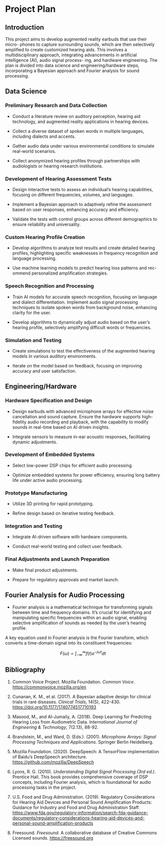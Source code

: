 # Project Plan

## Introduction

This project aims to develop augmented reality earbuds that use their micro- phones to capture surrounding sounds, which are then selectively amplified to create customized hearing aids. This involves a multidisciplinary approach, integrating advancements in artificial intelligence (AI), audio signal process- ing, and hardware engineering. The plan is divided into data science and engineering/hardware steps, incorporating a Bayesian approach and Fourier analysis for sound processing.

## Data Science

### Preliminary Research and Data Collection

-   Conduct a literature review on auditory perception, hearing aid technology, and augmented reality applications in hearing devices.

-   Collect a diverse dataset of spoken words in multiple languages, including dialects and accents.

-   Gather audio data under various environmental conditions to simulate real-world scenarios.

-   Collect anonymized hearing profiles through partnerships with audiologists or hearing research institutions.

### Development of Hearing Assessment Tests

-   Design interactive tests to assess an individual’s hearing capabilities, focusing on different frequencies, volumes, and languages.

-   Implement a Bayesian approach to adaptively refine the assessment based on user responses, enhancing accuracy and efficiency.

-   Validate the tests with control groups across different demographics to ensure reliability and universality.

### Custom Hearing Profile Creation

-   Develop algorithms to analyze test results and create detailed hearing profiles, highlighting specific weaknesses in frequency recognition and language processing.

-   Use machine learning models to predict hearing loss patterns and rec- ommend personalized amplification strategies.

### Speech Recognition and Processing

-   Train AI models for accurate speech recognition, focusing on language and dialect differentiation. Implement audio signal processing techniques to isolate spoken words from background noise, enhancing clarity for the user.

-   Develop algorithms to dynamically adjust audio based on the user’s hearing profile, selectively amplifying difficult words or frequencies.

### Simulation and Testing

-   Create simulations to test the effectiveness of the augmented hearing models in various auditory environments.

-   Iterate on the model based on feedback, focusing on improving accuracy and user satisfaction.

## Engineering/Hardware

### Hardware Specification and Design

-   Design earbuds with advanced microphone arrays for effective noise cancellation and sound capture. Ensure the hardware supports high-fidelity audio recording and playback, with the capability to modify sounds in real-time based on AI driven insights.

-   Integrate sensors to measure in-ear acoustic responses, facilitating dynamic adjustments.

### Development of Embedded Systems

-   Select low-power DSP chips for efficient audio processing.

-   Optimize embedded systems for power efficiency, ensuring long battery life under active audio processing.

### Prototype Manufacturing

-   Utilize 3D printing for rapid prototyping.

-   Refine design based on iterative testing feedback.

### Integration and Testing

-   Integrate AI-driven software with hardware components.

-   Conduct real-world testing and collect user feedback.

### Final Adjustments and Launch Preparation

-   Make final product adjustments.

-   Prepare for regulatory approvals and market launch.

## Fourier Analysis for Audio Processing

-   Fourier analysis is a mathematical technique for transforming signals between time and frequency domains. It’s crucial for identifying and manipulating specific frequencies within an audio signal, enabling selective amplification of sounds as needed by the user’s hearing profile.

A key equation used in Fourier analysis is the Fourier transform, which converts a time-domain signal into its constituent frequencies:

$$
F(\omega) = \int_{-\infty}^{\infty} f(t) e^{-j\omega t} dt
$$

## Bibliography

1.  Common Voice Project. Mozilla Foundation. *Common Voice*. <https://commonvoice.mozilla.org/en>

2.  Cunanan, K. M., et al. (2017). A Bayesian adaptive design for clinical trials in rare diseases. *Clinical Trials*, 14(5), 422-430. <https://doi.org/10.1177/1740774517710193>

3.  Masood, M., and Al-Jumaily, A. (2018). Deep Learning for Predicting Hearing Loss from Audiometric Data. *International Journal of Engineering & Technology*, 7(2.13), 88-92.

4.  Brandstein, M., and Ward, D. (Eds.). (2001). *Microphone Arrays: Signal Processing Techniques and Applications*. Springer Berlin Heidelberg.

5.  Mozilla Foundation. (2020). DeepSpeech: A TensorFlow implementation of Baidu's DeepSpeech architecture. <https://github.com/mozilla/DeepSpeech>

6.  Lyons, R. G. (2010). *Understanding Digital Signal Processing (3rd ed.)*. Prentice Hall. This book provides comprehensive coverage of DSP concepts, including Fourier analysis, which is foundational for audio processing tasks in the project.

7.  U.S. Food and Drug Administration. (2019). Regulatory Considerations for Hearing Aid Devices and Personal Sound Amplification Products: Guidance for Industry and Food and Drug Administration Staff. <https://www.fda.gov/regulatory-information/search-fda-guidance-documents/regulatory-considerations-hearing-aid-devices-and-personal-sound-amplification-products>

8.  Freesound. *Freesound*. A collaborative database of Creative Commons Licensed sounds. <https://freesound.org>
